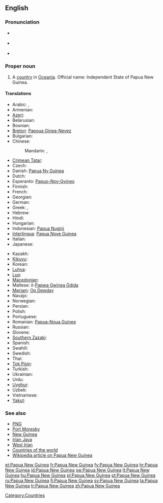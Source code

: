 {{wikipedia}}
==English==

===Pronunciation===
* {{a|UK}} {{IPA|/ˈpæ.puː.ə ˌnjuː ˈgɪ.ni/|/ˈpæ.pjuː.ə ˌnjuː ˈgɪ.ni/}}
* {{a|US}} {{IPA|/ˈpæ.pu.ə ˌnu ˈgɪ.ni/}}
* {{audio|en-us-Papua New Guinea.ogg|Audio (US)}}

===Proper noun===
{{en-proper noun|sg=[[Papua]] [[New Guinea]]}}

# A [[country]] in [[Oceania]]. Official name: Independent State of Papua New Guinea.

====Translations====
{{trans-top|country in Oceania}}
* Arabic: {{t|ar|بابوا غينيا الجديدة|f|tr=baabwa ghiniiya al-jadiida}},  {{t|ar|بابوا نيو غينيا|f|tr=baabwa nyuu ghiniiya}}
* Armenian: {{t-|hy|Պապուա Նոր Գվինեա|tr=Papua Nor Gvinea}}
* [[Azeri]]: {{t-|az|Papua Yeni Qvineya|xs=Azeri}}
* Belarusian: {{t|be|Папуа-Новая Гвінея|f|tr=Papuá-Nóvaja Hvinéja|xs=Belarusian}}
* Bosnian: {{t-|bs|Papua Nova Gvineja|f}}
* [[Breton]]: [[Papoua Ginea-Nevez]]
* Bulgarian: {{t|bg|Папуа Нова Гвинея|f|tr=Papúa Nóva Gvinéja}}
* Chinese:
*: Mandarin: {{t|cmn|巴布亞新幾內亞|sc=Hani}},  {{t|cmn|巴布亚新几内亚|tr=Bābùyǎ-Xīn-Jǐnèiyǎ|sc=Hani}}
* [[Crimean Tatar]]: {{tø|crh|Papua Yañı Gvineya}}
* Czech: {{t-|cs|Papua-Nová Guinea|f}}
* Danish: [[Papua Ny Guinea]]
* Dutch: {{t+|nl|Papoea-Nieuw-Guinea}}
* Esperanto: [[Papuo-Nov-Gvineo]]
* Finnish: {{t+|fi|Papua-Uusi-Guinea}}
* French: {{t+|fr|Papouasie-Nouvelle-Guinée|f}}
* Georgian: {{t|ka|პაპუა-ახალი გვინეა|tr=Papua-axali gvinea|sc=Geor|xs=Georgian}}
* German: {{t+|de|Papua-Neuguinea|n}}
* Greek: {{t|el|Παπουασία-Νέα Γουινέα|f|tr=Papouasía-Néa Gouinéa}},  {{t|el|Παπούα-Νέα Γουινέα|f|tr=Papoúa-Néa Gouinéa}}
* Hebrew: {{t|he|פפואה־גינאה החדשה|tr=Papu'a-Gine'a ha-Khadasha}}
* Hindi: {{t|hi|पापुआ न्यू गिनी|tr=pāpu'ā n'yū ginī|xs=Hindi}}
* Hungarian: {{t+|hu|Pápua Új-Guinea}}
* Indonesian: [[Papua Nugini]]
* [[Interlingua]]: [[Papua Nove Guinea]]
* Italian: {{t+|it|Papua Nuova Guinea}}
* Japanese: {{t-|ja|パプアニューギニア|tr=Papua-Nyūginia}}
{{trans-mid}}
* Kazakh: {{t|kk|Папуа-Ниугини|tr=Papua-Niugini|sc=Cyrl|xs=Kazakh}}
* [[Kikuyu]]: {{tø|ki|Papua}}
* Korean: {{t|ko|파푸아 뉴기니|tr=Papua Nyu Gini}}
* [[Luhya]]: {{tø|luy|Papua}}
* [[Luo]]: {{tø|luo|Papua}}
* [[Macedonian]]: {{t|mk|Папуа Нова Гвинеја|f|tr=Papúa Nóva Gvinéja}}
* Maltese: il-[[Papwa Gwinea Ġdida]]
* [[Meriam]]: [[Op Dewday]]
* Navajo: {{tø|nv|Páápowa Bigíní Ániidí}}
* Norwegian: {{t-|no|Papua Ny-Guinea}}
* Persian: {{t|fa|پاپوآ گینه نو|xs=Persian}}
* Polish: {{t+|pl|Papua-Nowa Gwinea}}
* Portuguese: {{t+|pt|Papua-Nova Guiné}}
* Romanian: [[Papua-Noua Guinee]] {{f}}
* Russian: {{t|ru|Папуа-Новая Гвинея|f|tr=Papuá-Nóvaja Gvinéja}}
* Slovene: {{t+|sl|Papua Nova Gvineja|f}}
* [[Southern Zazaki]]: {{tø|diq|Papua Ginea Newiye}}
* Spanish: {{t+|es|Papúa Nueva Guinea|f}}
* Swahili: {{t+|sw|Papua|xs=Swahili}}
* Swedish: {{t+|sv|Papua Nya Guinea}}
* Thai: {{t|th|ปาปัวนิวกินี|tr=bpaa-bpua-niw-gì-nee}}
* [[Tok Pisin]]: {{t-|tpi|Papua Niugini|xs=Tok Pisin}}
* Turkish: {{t+|tr|Papua Yeni Gine}}
* Ukrainian: {{t|uk|Папуа-Нова Гвінея|f|tr=Papuá-Nová Hvinéja|xs=Ukrainian}}
* Urdu: {{t|ur|پاپوا نیو گنی|xs=Urdu}}
* [[Uyghur]]: {{t|ug|پاپۇئا يېڭى گۋىنېيە|sc=ug-Arab|xs=Uyghur}}
* Uzbek: {{t|uz|Papua Yangi Gvineya|xs=Uzbek}}
* Vietnamese: {{t-|vi|Papua New Guinea|xs=Vietnamese}}
* [[Yakut]]: {{tø|sah|Папуа Саҥа Гуинея|tr=Papua Saŋa Guineja|sc=Cyrl}}
{{trans-bottom}}

===See also===
* [[PNG]]
* [[Port Moresby]]
* [[New Guinea]]
* [[Irian Jaya]]
* [[West Irian]]
* [[Appendix:Countries of the world|Countries of the world]]
* [[w:Papua New Guinea|Wikipedia article on Papua New Guinea]]

[[Category:Countries]]

[[et:Papua New Guinea]]
[[fr:Papua New Guinea]]
[[fy:Papua New Guinea]]
[[hr:Papua New Guinea]]
[[id:Papua New Guinea]]
[[sw:Papua New Guinea]]
[[lt:Papua New Guinea]]
[[hu:Papua New Guinea]]
[[pl:Papua New Guinea]]
[[pt:Papua New Guinea]]
[[ru:Papua New Guinea]]
[[fi:Papua New Guinea]]
[[sv:Papua New Guinea]]
[[ta:Papua New Guinea]]
[[tr:Papua New Guinea]]
[[zh:Papua New Guinea]]